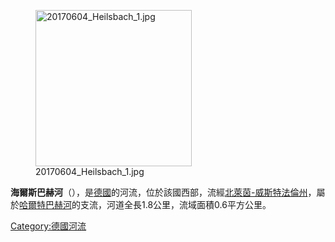 {{Coord|50|43|16.4|N|7|2|26.8|E|display=title}}

[[Image:20170604_Heilsbach_1.jpg|250px]]

'''海爾斯巴赫河'''（{{lang-de|Heilsbach}}），是[[德國|德國]]的河流，位於該國西部，流經[[北萊茵-威斯特法倫州|北萊茵-威斯特法倫州]]，屬於[[哈爾特巴赫河_(萊茵河支流)|哈爾特巴赫河]]的支流，河道全長1.8公里，流域面積0.6平方公里。

{{Germany-geo-stub}}
[[Category:德國河流|Category:德國河流]]